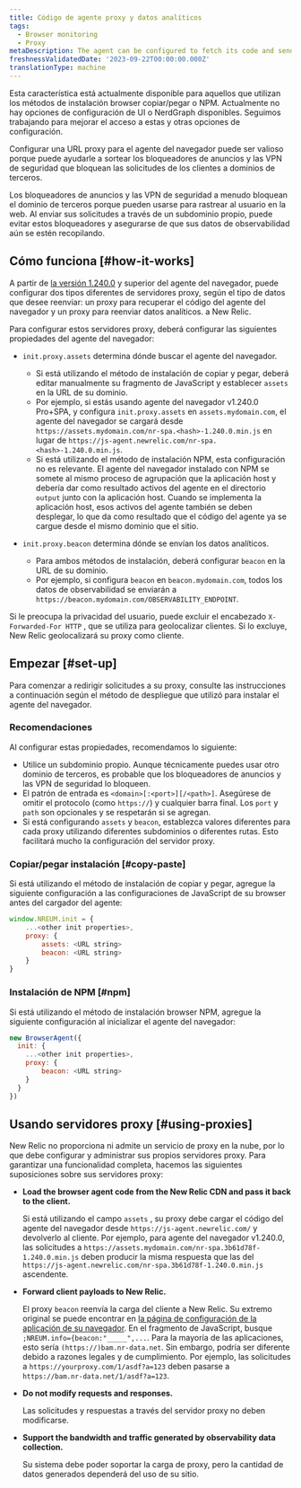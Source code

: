 ```yaml
---
title: Código de agente proxy y datos analíticos
tags:
  - Browser monitoring
  - Proxy
metaDescription: The agent can be configured to fetch its code and send analytics through a proxy server instead of New Relic's endpoints.
freshnessValidatedDate: '2023-09-22T00:00:00.000Z'
translationType: machine
---
```


<Callout variant="important">
  Esta característica está actualmente disponible para aquellos que utilizan los métodos de instalación browser copiar/pegar o NPM. Actualmente no hay opciones de configuración de UI o NerdGraph disponibles. Seguimos trabajando para mejorar el acceso a estas y otras opciones de configuración.
</Callout>

Configurar una URL proxy para el agente del navegador puede ser valioso porque puede ayudarle a sortear los bloqueadores de anuncios y las VPN de seguridad que bloquean las solicitudes de los clientes a dominios de terceros.

Los bloqueadores de anuncios y las VPN de seguridad a menudo bloquean el dominio de terceros porque pueden usarse para rastrear al usuario en la web. Al enviar sus solicitudes a través de un subdominio propio, puede evitar estos bloqueadores y asegurarse de que sus datos de observabilidad aún se estén recopilando.

## Cómo funciona [#how-it-works]

A partir de [la versión 1.240.0](/docs/release-notes/new-relic-browser-release-notes/browser-agent-release-notes) y superior del agente del navegador, puede configurar dos tipos diferentes de servidores proxy, según el tipo de datos que desee reenviar: un proxy para recuperar el código del agente del navegador y un proxy para reenviar datos analíticos. a New Relic.

Para configurar estos servidores proxy, deberá configurar las siguientes propiedades del agente del navegador:

* `init.proxy.assets` determina dónde buscar el agente del navegador.

  * Si está utilizando el método de instalación de copiar y pegar, deberá editar manualmente su fragmento de JavaScript y establecer `assets` en la URL de su dominio.
  * Por ejemplo, si estás usando agente del navegador v1.240.0 Pro+SPA, y configura `init.proxy.assets` en `assets.mydomain.com`, el agente del navegador se cargará desde `https://assets.mydomain.com/nr-spa.<hash>-1.240.0.min.js` en lugar de `https://js-agent.newrelic.com/nr-spa.<hash>-1.240.0.min.js`.
  * Si está utilizando el método de instalación NPM, esta configuración no es relevante. El agente del navegador instalado con NPM se somete al mismo proceso de agrupación que la aplicación host y debería dar como resultado activos del agente en el directorio `output` junto con la aplicación host. Cuando se implementa la aplicación host, esos activos del agente también se deben desplegar, lo que da como resultado que el código del agente ya se cargue desde el mismo dominio que el sitio.

* `init.proxy.beacon` determina dónde se envían los datos analíticos.

  * Para ambos métodos de instalación, deberá configurar `beacon` en la URL de su dominio.
  * Por ejemplo, si configura `beacon` en `beacon.mydomain.com`, todos los datos de observabilidad se enviarán a `https://beacon.mydomain.com/OBSERVABILITY_ENDPOINT`.

Si le preocupa la privacidad del usuario, puede excluir el encabezado `X-Forwarded-For HTTP` , que se utiliza para geolocalizar clientes. Si lo excluye, New Relic geolocalizará su proxy como cliente.

## Empezar [#set-up]

Para comenzar a redirigir solicitudes a su proxy, consulte las instrucciones a continuación según el método de despliegue que utilizó para instalar el agente del navegador.

### Recomendaciones

Al configurar estas propiedades, recomendamos lo siguiente:

* Utilice un subdominio propio. Aunque técnicamente puedes usar otro dominio de terceros, es probable que los bloqueadores de anuncios y las VPN de seguridad lo bloqueen.
* El patrón de entrada es `<domain>[:<port>][/<path>]`. Asegúrese de omitir el protocolo (como `https://`) y cualquier barra final. Los `port` y `path` son opcionales y se respetarán si se agregan.
* Si está configurando `assets` y `beacon`, establezca valores diferentes para cada proxy utilizando diferentes subdominios o diferentes rutas. Esto facilitará mucho la configuración del servidor proxy.

### Copiar/pegar instalación [#copy-paste]

Si está utilizando el método de instalación de copiar y pegar, agregue la siguiente configuración a las configuraciones de JavaScript de su browser antes del cargador del agente:

```js
window.NREUM.init = {
    ...<other init properties>,
    proxy: {
        assets: <URL string>
        beacon: <URL string>
    }
}
```

### Instalación de NPM [#npm]

Si está utilizando el método de instalación browser NPM, agregue la siguiente configuración al inicializar el agente del navegador:

```js
new BrowserAgent({ 
  init: {
    ...<other init properties>,
    proxy: {
        beacon: <URL string>
    }
  }
})
```

## Usando servidores proxy [#using-proxies]

New Relic no proporciona ni admite un servicio de proxy en la nube, por lo que debe configurar y administrar sus propios servidores proxy. Para garantizar una funcionalidad completa, hacemos las siguientes suposiciones sobre sus servidores proxy:

* <DoNotTranslate>**Load the browser agent code from the New Relic CDN and pass it back to the client.**</DoNotTranslate>

  Si está utilizando el campo `assets` , su proxy debe cargar el código del agente del navegador desde `https://js-agent.newrelic.com/` y devolverlo al cliente. Por ejemplo, para agente del navegador v1.240.0, las solicitudes a `https://assets.mydomain.com/nr-spa.3b61d78f-1.240.0.min.js` deben producir la misma respuesta que las del `https://js-agent.newrelic.com/nr-spa.3b61d78f-1.240.0.min.js` ascendente.

* <DoNotTranslate>**Forward client payloads to New Relic.**</DoNotTranslate>

  El proxy `beacon` reenvía la carga del cliente a New Relic. Su extremo original se puede encontrar en [la página de configuración de la aplicación de su navegador](/docs/browser/new-relic-browser/configuration/browser-app-settings-page/). En el fragmento de JavaScript, busque `;NREUM.info={beacon:"_____",...`. Para la mayoría de las aplicaciones, esto sería `(https://)bam.nr-data.net`. Sin embargo, podría ser diferente debido a razones legales y de cumplimiento. Por ejemplo, las solicitudes a `https://yourproxy.com/1/asdf?a=123` deben pasarse a `https://bam.nr-data.net/1/asdf?a=123`.

* <DoNotTranslate>**Do not modify requests and responses.**</DoNotTranslate>

  Las solicitudes y respuestas a través del servidor proxy no deben modificarse.

* <DoNotTranslate>**Support the bandwidth and traffic generated by observability data collection.**</DoNotTranslate>

  Su sistema debe poder soportar la carga de proxy, pero la cantidad de datos generados dependerá del uso de su sitio.